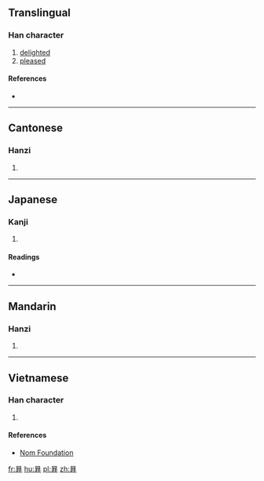 ==Translingual==

===Han character===
{{Han char|rn=72|rad=日|as=05|sn=9|four=|canj=AIT|ids=⿱日弁}}

# [[delighted]]
# [[pleased]]

====References====
* {{Han ref|kx=0493.160|dkj=13849|dj=0857.040|hdz=21504.100|uh=662A|ud=26154}}

----

==Cantonese==

===Hanzi===
{{yue-hanzi|jyut=[[bin6]]|y=bin6}}

# {{defn|lang=yue|sort=日05}}

----

==Japanese==

===Kanji===
{{ja-kanji|grade=|rs=日05}}

# {{defn|lang=ja|sort=日05}}

====Readings====
* {{ja-readings|on=[[へん]] (hen), [[べん]] (ben)|kun=[[たのしむさま]] (tanoshimusama), [[あきらか]] (akiraka)}}

----

==Mandarin==

===Hanzi===
{{cmn-hanzi|pin=[[biàn]] ([[bian4]])|wg=pien<sup>4</sup>}}

# {{defn|lang=cmn|sort=日05}}

----

==Vietnamese==

===Han character===
{{vi-readings|rs=日05| hanviet = biền}}

# {{defn|lang=vi|sort=日05}}

====References====
*[http://nomfoundation.org/common/nom_details.php?codepoint=662a Nom Foundation]

[[fr:昪]]
[[hu:昪]]
[[pl:昪]]
[[zh:昪]]